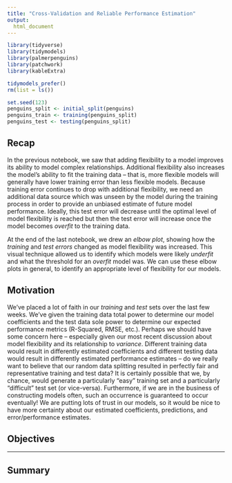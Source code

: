```yaml
---
title: "Cross-Validation and Reliable Performance Estimation"
output:
  html_document
---
```


```r
library(tidyverse)
library(tidymodels)
library(palmerpenguins)
library(patchwork)
library(kableExtra)

tidymodels_prefer()
rm(list = ls())

set.seed(123)
penguins_split <- initial_split(penguins)
penguins_train <- training(penguins_split)
penguins_test <- testing(penguins_split)
```

## Recap

In the previous notebook, we saw that adding flexibility to a model improves its ability to model complex relationships. Additional flexibility also increases the model's ability to fit the training data -- that is, more flexible models will generally have lower training error than less flexible models. Because training error continues to drop with additional flexibility, we need an additional data source which was unseen by the model during the training process in order to provide an unbiased estimate of future model performance. Ideally, this test error will decrease until the optimal level of model flexibility is reached but then the test error will increase once the model becomes *overfit* to the training data.

At the end of the last notebook, we drew an *elbow plot*, showing how the *training* and *test errors* changed as model flexibility was increased. This visual technique allowed us to identify which models were likely *underfit* and what the threshold for an *overfit* model was. We can use these elbow plots in general, to identify an appropriate level of flexibility for our models.

## Motivation

We've placed a lot of faith in our *training* and *test* sets over the last few weeks. We've given the training data total power to determine our model coefficients and the test data sole power to determine our expected performance metrics (R-Squared, RMSE, etc.). Perhaps we should have some concern here -- especially given our most recent discussion about model flexibility and its relationship to *variance*. Different training data would result in differently estimated coefficients and different testing data would result in differently estimated performance estimates -- do we really want to believe that our random data splitting resulted in perfectly fair and representative training and test data? It is certainly possible that we, by chance, would generate a particularly "easy" training set and a particularly "difficult" test set (or vice-versa). Furthermore, if we are in the business of constructing models often, such an occurrence is guaranteed to occur eventually! We are putting lots of trust in our models, so it would be nice to have more certainty about our estimated coefficients, predictions, and error/performance estimates.

## Objectives


***

## Summary













